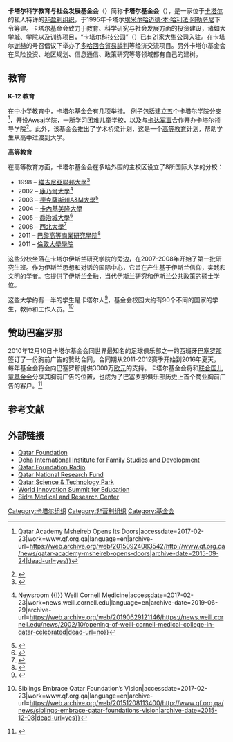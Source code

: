 {{Infobox organization|image=|formation={{start date|1995}}|type=[[非盈利组织|非盈利组织]]|headquarters=大学城, 多哈，卡塔尔<ref>{{cite web|url=http://www.sc.qa/en/stadiums/qatar-foundation-stadium|title=Qatar Foundation Stadium|publisher=Supreme Committee for Delivery & Legacy|accessdate=29 November 2015|archive-url=https://web.archive.org/web/20151117055558/http://www.sc.qa/en/stadiums/qatar-foundation-stadium|archive-date=2015-11-17|dead-url=yes}}</ref>|location=多哈，卡塔尔|name=卡塔尔基金会|website=[http://www.qf.org.qa http://www.qf.org.qa/]|founder=[[哈迈德·本·哈利法·阿勒萨尼|哈迈德·本·哈利法·阿勒萨尼]]}}'''卡塔尔科学教育与社会发展基金会'''（{{lang-en|'''Qatar Foundation for Education, Science and Community Development'''}}）简称'''卡塔尔基金会'''（{{lang|en|Qatar Foundation}}），是一家位于[[卡塔尔|卡塔尔]]的私人特许的[[非盈利组织|非盈利组织]]，于1995年卡塔尔[[埃米尔|埃米尔]][[哈迈德·本·哈利法·阿勒萨尼|哈迈德·本·哈利法·阿勒萨尼]]下令筹建。卡塔尔基金会致力于教育、科学研究与社会发展方面的投资建设，诸如大学城、学院以及训练项目，“卡塔尔科技公园”（{{lang|en|Science & Technology Park}}）已有21家大型公司入驻。在卡塔尔[[谢赫_(称号)|谢赫]]{{link-en|阿尔·米斯内德|Mozah bint Nasser Al Missned}}的号召倡议下举办了[[多哈回合貿易談判|多哈回合貿易談判]]等经济交流项目。另外卡塔尔基金会在风险投资、地区规划、信息通信、政策研究等等领域都有自己的建树。

==教育==
'''K-12 教育'''

在中小学教育中，卡塔尔基金会有几项举措。 例子包括建立五个卡塔尔学院分支<ref>{{Cite web|url=http://www.qf.org.qa/news/qatar-academy-msheireb-opens-doors|title=Qatar Foundation {{!}} Qatar Academy Msheireb Opens Its Doors|accessdate=2017-02-23|work=www.qf.org.qa|language=en|archive-url=https://web.archive.org/web/20150924083542/http://www.qf.org.qa/news/qatar-academy-msheireb-opens-doors|archive-date=2015-09-24|dead-url=yes}}</ref>，开设Awsaj学院，一所学习困难儿童学校，以及与[[卡達軍事|卡达军事]]合作开办卡塔尔领导学院<ref>{{Cite news|url=http://www.albawaba.com/business/pr/qatar-foundation%E2%80%99s-awsaj-academy-students-win-prestigious-awards-pioneering-research-716|title=Qatar Foundation’s Awsaj Academy students win prestigious awards for pioneering research|date=2015-07-07|newspaper=Al Bawaba|accessdate=2017-02-23|language=en|archive-date=2019-06-30|archive-url=https://web.archive.org/web/20190630015049/https://www.albawaba.com/business/pr/qatar-foundation%E2%80%99s-awsaj-academy-students-win-prestigious-awards-pioneering-research-716|dead-url=no}}</ref>。此外，该基金会推出了学术桥梁计划，这是一个[[高等教育|高等教育]]计划，帮助学生从高中过渡到大学。

'''高等教育'''

在高等教育方面，卡塔尔基金会在多哈外围的主校区设立了8所国际大学的分校：
* 1998 – [[維吉尼亞聯邦大學|維吉尼亞聯邦大學]]<ref>{{Cite news|url=http://news.vcu.edu/article/VCU_School_of_the_Arts_in_Qatar_Celebrates_10th_Anniversary|title=VCU School of the Arts in Qatar Celebrates 10th Anniversary|accessdate=2017-02-23|language=en|archive-date=2019-06-17|archive-url=https://web.archive.org/web/20190617102506/https://news.vcu.edu/article/VCU_School_of_the_Arts_in_Qatar_Celebrates_10th_Anniversary|dead-url=no}}</ref>
* 2002 – [[康奈尔大学|康乃爾大學]]<ref>{{Cite web|url=http://news.weill.cornell.edu/news/2002/10/opening-of-weill-cornell-medical-college-in-qatar-celebrated|title=Opening of Weill Cornell Medical College in Qatar Celebrated {{!}} Newsroom {{!}} Weill Cornell Medicine|accessdate=2017-02-23|work=news.weill.cornell.edu|language=en|archive-date=2019-06-29|archive-url=https://web.archive.org/web/20190629121146/https://news.weill.cornell.edu/news/2002/10/opening-of-weill-cornell-medical-college-in-qatar-celebrated|dead-url=no}}</ref>
* 2003 – [[德克萨斯州A&M大学|德克薩斯州A&M大學]]<ref>{{Cite web|url=https://www.texastribune.org/2012/05/25/after-10-years-qatar-m-looking-forward-10-more/|title=After 10 Years in Qatar, A&M is Ready for 10 More|accessdate=2017-02-23|date=2012-05-25|last=Tribune|first=The Texas|work=The Texas Tribune|archive-date=2016-05-05|archive-url=https://web.archive.org/web/20160505195340/https://www.texastribune.org/2012/05/25/after-10-years-qatar-m-looking-forward-10-more/|dead-url=no}}</ref>
* 2004 – [[卡内基梅隆大学|卡內基美隆大學]]
* 2005 – [[乔治城大学|喬治城大學]]<ref>{{Cite web|url=http://georgetownvoice.com/2015/01/29/dc-to-qatar-a-georgetown-presence-in-doha/|title=DC to Qatar: A Georgetown presence in Doha|accessdate=2017-02-23|date=2015-01-29|work=The Georgetown Voice|archive-date=2020-12-08|archive-url=https://web.archive.org/web/20201208155527/https://georgetownvoice.com/2015/01/29/dc-to-qatar-a-georgetown-presence-in-doha/|dead-url=no}}</ref>
* 2008 – [[西北大学_(伊利诺伊州)|西北大學]]<ref>{{Cite web|url=http://www.northwestern.edu/newscenter/stories/2008/04/qatarstudents.html|title=Northwestern University in Qatar Hosts Students at Reception: Northwestern University News|accessdate=2017-02-23|work=www.northwestern.edu|language=en|archive-date=2019-07-04|archive-url=https://web.archive.org/web/20190704141726/https://www.northwestern.edu/newscenter/stories/2008/04/qatarstudents.html|dead-url=no}}</ref>
* 2011 – [[巴黎高等商業研究學院|巴黎高等商業研究學院]]<ref>{{Cite web|url=http://www.exed.hec.edu/news/1st-anniversary-of-the-hec-executive-mba-in-qatar|title=1st anniversary of the HEC Executive MBA in Qatar|accessdate=2017-02-23|work=www.exed.hec.edu|language=en-GB|archive-date=2019-06-05|archive-url=https://web.archive.org/web/20190605050439/http://www.exed.hec.edu/news/1st-anniversary-of-the-hec-executive-mba-in-qatar|dead-url=yes}}</ref>
* 2011 – [[伦敦大学学院|倫敦大學學院]]
这些分校坐落在卡塔尔伊斯兰研究学院的旁边，在2007-2008年开始了第一批研究生班。作为伊斯兰思想和对话的国际中心，它旨在产生基于伊斯兰信仰，实践和文明的学者。它提供了伊斯兰金融，当代伊斯兰研究和伊斯兰公共政策的硕士学位。

这些大学约有一半的学生是卡塔尔人<ref>{{Cite book|url=https://books.google.com.qa/books?id=stSsFxDTl4QC&pg=PA239&redir_esc=y#v=onepage&q&f=false|date=2008-01-01|publisher=Oxford Business Group|isbn=9781902339993|language=en|chapter=The Report: Qatar 2008|title=|access-date=2017-02-23|archive-date=2019-06-10|archive-url=https://web.archive.org/web/20190610043717/https://books.google.com.qa/books?id=stSsFxDTl4QC&pg=PA239&redir_esc=y#v=onepage&q&f=false|dead-url=no}}</ref>，基金会校园大约有90个不同的国家的学生，教师和工作人员。<ref>{{Cite web|url=http://www.qf.org.qa/news/siblings-embrace-qatar-foundations-vision|title=Qatar Foundation {{!}} Siblings Embrace Qatar Foundation’s Vision|accessdate=2017-02-23|work=www.qf.org.qa|language=en|archive-url=https://web.archive.org/web/20151208113400/http://www.qf.org.qa/news/siblings-embrace-qatar-foundations-vision|archive-date=2015-12-08|dead-url=yes}}</ref>

==赞助巴塞罗那==
2010年12月10日卡塔尔基金会同世界最知名的足球俱乐部之一的西班牙[[巴塞罗那足球俱乐部|巴塞罗那]]签订了一份胸前广告的赞助合同，合同期从2011-2012赛季开始到2016年夏天，每年基金会将会向巴塞罗那提供3000万[[欧元|欧元]]的支持。卡塔尔基金会将和[[联合国儿童基金会|联合国儿童基金会]]分享其胸前广告的位置，也成为了巴塞罗那俱乐部历史上首个商业胸前广告的客户。<ref>{{Cite web |url=http://sports.sina.com.cn/g/2010-12-10/19515359801.shtml |title=巴萨宣布1.5亿卖出球衣广告 超曼联皇马世界第一 新浪体育 |access-date=2010-12-12 |archive-date=2019-06-02 |archive-url=https://web.archive.org/web/20190602145757/http://sports.sina.com.cn/g/2010-12-10/19515359801.shtml |dead-url=no }}</ref>

==参考文献==

{{Reflist|2}}
==外部链接==
*[http://www.qf.org.qa Qatar Foundation]
*[http://www.qf.org.qa/output/page91.asp Doha International Institute for Family Studies and Development]{{dead link|date=2017年11月 |bot=InternetArchiveBot |fix-attempted=yes }}
*[https://web.archive.org/web/20130116235828/http://www.qfradio.org.qa/ Qatar Foundation Radio]
*[http://www.qnrf.org Qatar National Research Fund] {{Wayback|url=http://www.qnrf.org/ |date=20140625074808 }}
*[http://www.qstp.org.qa Qatar Science & Technology Park] {{Wayback|url=http://www.qstp.org.qa/ |date=20201114004215 }}
*[http://www.wise-qatar.org/ World Innovation Summit for Education] {{Wayback|url=http://www.wise-qatar.org/ |date=20210624012314 }}
*[http://www.sidra.org Sidra Medical and Research Center]{{Wayback|url=http://www.sidra.org/ |date=20180719024412 }}

[[Category:卡塔尔组织|Category:卡塔尔组织]]
[[Category:非营利组织|Category:非营利组织]]
[[Category:基金会|Category:基金会]]